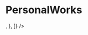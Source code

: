 
<Meta title="Components|PersonalWorks" component={PersonalWorks} />

# PersonalWorks

<Preview>
  <Story name="default">
    <PersonalWorks
      works={[
        {
          url: text("url", "#"),
          thumbnailSrc: text(
            "thumbnailSrc",
            "https://via.placeholder.com/200x200"
          ),
          sourceIcon: <IconUnsplash />,
        },
      ]}
    />
  </Story>
</Preview>
